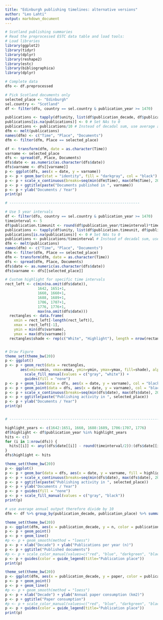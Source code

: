 ```yaml
---
title: "Edinburgh publishing timelines: alternative versions"
author: "Leo Lahti"
output: markdown_document
---
```


```r
# Scotland publishing summaries
# Read the preprocessed ESTC data table and load tools:
# Load libraries
library(ggplot2)
library(tidyr)
library(dplyr)
library(reshape2)
library(estc)
library(bibliographica)
library(dplyr)
```

```r
# Complete data
dfo <- df.preprocessed

# Pick Scotland documents only
selected_place <- "Edinburgh"
sel.country <- "Scotland"
df <- filter(dfo, country == sel.country & publication_year >= 1470)
```


```r
publications <- tapply(df$unity, list(df$publication_decade, df$publication_place), sum)
publications[is.na(publications)] <- 0 # Set NAs to 0
publications <- publications/10 # Instead of decadal sum, use average annual output 
dfm <- melt(publications) 
names(dfm) <- c("Time", "Place", "Documents")
dfm <- filter(dfm, Place == selected_place)

df <- transform(dfm, date = as.character(Time))
varname <- selected_place
dfs <- spread(df, Place, Documents)
dfs$date <- as.numeric(as.character(dfs$date))
dfs$varname <- dfs[[varname]]
p <- ggplot(dfs, aes(x = date, y = varname))
p <- p + geom_bar(stat = "identity", fill = "darkgray", col = "black")
p <- p + scale_x_continuous(breaks=seq(min(dfm$Time), max(dfm$Time), 20))
p <- p + ggtitle(paste("Documents published in ", varname))
p <- p + ylab("Documents / Year")
print(p)

# ------------------------------------------------------------

# Use 5 year intervals
df <- filter(dfo, country == sel.country & publication_year >= 1470)
timeinterval <- 5
df$publication.timeunit <- round(df$publication_year/timeinterval)*timeinterval 
publications <- tapply(df$unity, list(df$publication.timeunit, df$publication_place), sum)
publications[is.na(publications)] <- 0 # Set NAs to 0
publications <- publications/timeinterval # Instead of decadal sum, use average annual output 
dfm <- melt(publications) 
names(dfm) <- c("Time", "Place", "Documents")
dfm <- filter(dfm, Place == selected_place)
dfm <- transform(dfm, date = as.character(Time))
dfs <- spread(dfm, Place, Documents)
dfs$date <- as.numeric(as.character(dfs$date))
dfs$varname <- dfs[[selected_place]]

# Custom highlight for specific time intervals
rect_left <- c(min(na.omit(dfs$date)),
               1642, 1651+1, 
               1660, 1660+1,
               1688, 1689+1,
               1706, 1707+1,
               1776, 1776+1,
               max(na.omit(dfs$date)))
  rectangles <- data.frame(
    xmin = rect_left[-length(rect_left)],
    xmax = rect_left[-1],
    ymin = min(dfs$varname),
    ymax = max(dfs$varname))
  rectangles$shade <- rep(c("White", "Highlight"), length = nrow(rectangles))


# Draw Figure
theme_set(theme_bw(20))
p <- ggplot()
p <- p + geom_rect(data = rectangles, 
	   aes(xmin=xmin, xmax=xmax, ymin=ymin, ymax=ymax, fill=shade), alpha=0.8) + 
         scale_fill_manual(values = c("gray", "white")) +
         guides(fill = "none") 
p <- p + geom_line(data = dfs, aes(x = date, y = varname), col = "black")
p <- p + geom_point(data = dfs, aes(x = date, y = varname), col = "black")
p <- p + scale_x_continuous(breaks=seq(min(dfs$date), max(dfs$date), 20))
p <- p + ggtitle(paste("Publishing activity in ", selected_place))
p <- p + ylab("Documents / Year")
print(p)


# -----------------------------------------------------------------------

highlight_years <- c(1642:1651, 1660, 1688:1689, 1706:1707, 1776)
df$highlight <- df$publication_year %in% highlight_years
hits <- c()
for (i in 1:nrow(dfs)) {
  hits[[i]] <- any((dfs$date[[i]] - round(timeinterval/2)):(dfs$date[[i]] + round(timeinterval/2)) %in% highlight_years)
}
dfs$highlight <- hits

theme_set(theme_bw(20))
p <- ggplot()
p <- p + geom_bar(data = dfs, aes(x = date, y = varname, fill = highlight), stat = "identity", alpha = 0.5, col = "black")
p <- p + scale_x_continuous(breaks=seq(min(dfs$date), max(dfs$date), 20))
p <- p + ggtitle(paste("Publishing activity in ", selected_place))
p <- p + ylab("Documents / Year")
p <- p + guides(fill = "none") 
p <- p + scale_fill_manual(values = c("gray", "black"))
print(p)
```



```r
# use average annual output therefore divide by 10
dfm <- df %>% group_by(publication_decade, publication_place) %>% summarize(paper = sum(paper.consumption.km2, na.rm = T)/10, n = n()/10)

theme_set(theme_bw(20))
p <- ggplot(dfm, aes(x = publication_decade, y = n, color = publication_place))
p <- p + geom_point()
p <- p + geom_line()
#p <- p + geom_smooth(method = "loess")
p <- p + xlab("Decade") + ylab("Publications per year (n)")
p <- p + ggtitle("Published documents")
#p <- p + scale_color_manual(values=c("red", "blue", "darkgreen", "black", "pink"))
p <- p + guides(color = guide_legend(title="Publication place"))
print(p)

theme_set(theme_bw(20))
p <- ggplot(dfm, aes(x = publication_decade, y = paper, color = publication_place))
p <- p + geom_point()
p <- p + geom_line()
#p <- p + geom_smooth(method = "loess")
p <- p + xlab("Decade") + ylab("Annual paper consumption (km2)")
p <- p + ggtitle("Paper consumption")
#p <- p + scale_color_manual(values=c("red", "blue", "darkgreen", "black", "pink"))
p <- p + guides(color = guide_legend(title="Publication place"))
print(p)
```